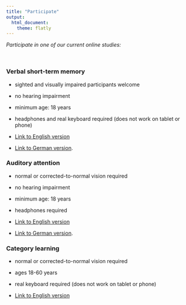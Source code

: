 ```yaml
---
title: "Participate"
output: 
  html_document:
    theme: flatly
---
```



*Participate in one of our current online studies:*

<br>

### **Verbal short-term memory**

+ sighted and visually impaired participants welcome

+ no hearing impairment

+ minimum age: 18 years

+ headphones and real keyboard required (does not work on tablet or phone)

+ [Link to English version](https://www.psytoolkit.org/c/3.1.0/survey?s=Jyv8q)

+ [Link to German version](https://www.psytoolkit.org/c/3.1.0/survey?s=5WN2M).


### **Auditory attention**

+ normal or corrected-to-normal vision required

+ no hearing impairment

+ minimum age: 18 years

+ headphones required

+ [Link to English version](https://www.psytoolkit.org/c/3.1.1/survey?s=DGZSN) 

+ [Link to German version](https://www.psytoolkit.org/c/3.1.1/survey?s=Bzj4f).

### **Category learning**

+ normal or corrected-to-normal vision required

+ ages 18-60 years

+ real keyboard required (does not work on tablet or phone)

+ [Link to English version](https://www.psytoolkit.org/c/3.3.0/survey?s=U9JpZ)
